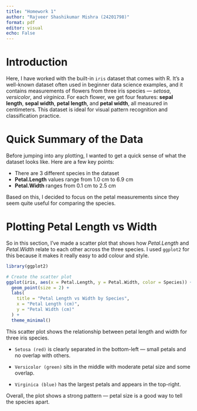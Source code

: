 ```yaml
---
title: "Homework 1"
author: "Rajveer Shashikumar Mishra (24201798)"
format: pdf
editor: visual
echo: False
---
```


# **Introduction**

Here, I have worked with the built-in `iris` dataset that comes with R. It’s a well-known dataset often used in beginner data science examples, and it contains measurements of flowers from three iris species — *setosa*, *versicolor*, and *virginica*. For each flower, we get four features: **sepal length**, **sepal width**, **petal length**, and **petal width**, all measured in centimeters. This dataset is ideal for visual pattern recognition and classification practice.


# **Quick Summary of the Data**

Before jumping into any plotting, I wanted to get a quick sense of what the dataset looks like. Here are a few key points:

-   There are 3 different species in the dataset\
-   **Petal.Length** values range from 1.0 cm to 6.9 cm\
-   **Petal.Width** ranges from 0.1 cm to 2.5 cm

Based on this, I decided to focus on the petal measurements since they seem quite useful for comparing the species.

# **Plotting Petal Length vs Width**

So in this section, I’ve made a scatter plot that shows how *Petal.Length* and *Petal.Width* relate to each other across the three species. I used `ggplot2` for this because it makes it really easy to add colour and style.

```r
library(ggplot2)

# Create the scatter plot
ggplot(iris, aes(x = Petal.Length, y = Petal.Width, color = Species)) +
  geom_point(size = 2) +
  labs(
    title = "Petal Length vs Width by Species",
    x = "Petal Length (cm)",
    y = "Petal Width (cm)"
  ) +
  theme_minimal()
```

This scatter plot shows the relationship between petal length and width for three iris species.

-   `Setosa (red)` is clearly separated in the bottom-left — small petals and no overlap with others.

-   `Versicolor (green)` sits in the middle with moderate petal size and some overlap.

-   `Virginica (blue)` has the largest petals and appears in the top-right.

Overall, the plot shows a strong pattern — petal size is a good way to tell the species apart.
